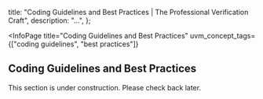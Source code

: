 
  title: "Coding Guidelines and Best Practices | The Professional Verification Craft",
  description: "...",
};

<InfoPage
  title="Coding Guidelines and Best Practices"
  uvm_concept_tags={["coding guidelines", "best practices"]}
>

  ## Coding Guidelines and Best Practices

  This section is under construction. Please check back later.

</InfoPage>